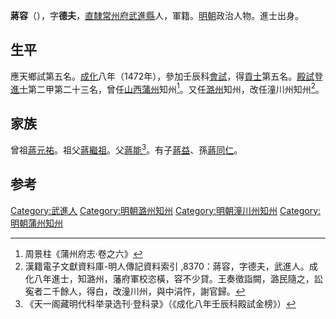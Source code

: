 {{Otheruses|other=名为蒋德夫的其他人物|蒋德夫}}

'''蔣容'''（{{bd|1439年||？}}），字'''德夫'''，[[南直隸|直隸]][[常州府|常州府]][[武進縣|武進縣]]人，軍籍。[[明朝|明朝]]政治人物。進士出身。

==生平==
應天鄉試第五名。[[成化|成化]]八年（1472年），參加壬辰科[[會試|會試]]，得[[貢士|貢士]]第五名。[[殿試|殿試]]登[[進士|進士]]第二甲第二十三名，曾任[[山西|山西]][[蒲州|蒲州]]知州<ref>周景柱《蒲州府志·卷之六》</ref>。又任[[潞州|潞州]]知州，改任潼川州知州<ref>漢籍電子文獻資料庫-明人傳記資料索引 ,8370：蔣容，字德夫，武進人。成化八年進士，知潞州，藩府軍校恣橫，容不少貸。王奏徵詣闕，潞民隨之，訟寃者二千餘人，得白，改潼川州，與中涓忤，謝官歸。</ref>。

==家族==
曾祖[[蔣元祐|蔣元祐]]。祖父[[蔣繼祖|蔣繼祖]]。父[[蔣能|蔣能]]<ref>《天一阁藏明代科举录选刊·登科录》（《成化八年壬辰科殿試金榜》）</ref>。有子[[蔣益|蔣益]]、孫[[蔣同仁|蔣同仁]]。

==参考==
{{reflist}}

{{成化八年壬辰科殿試金榜}}

{{Authority control}}

{{DEFAULTSORT:Jiang蔣}}
[[Category:武進人|Category:武進人]]
[[Category:明朝潞州知州|Category:明朝潞州知州]]
[[Category:明朝潼川州知州|Category:明朝潼川州知州]]
[[Category:明朝蒲州知州|Category:明朝蒲州知州]]